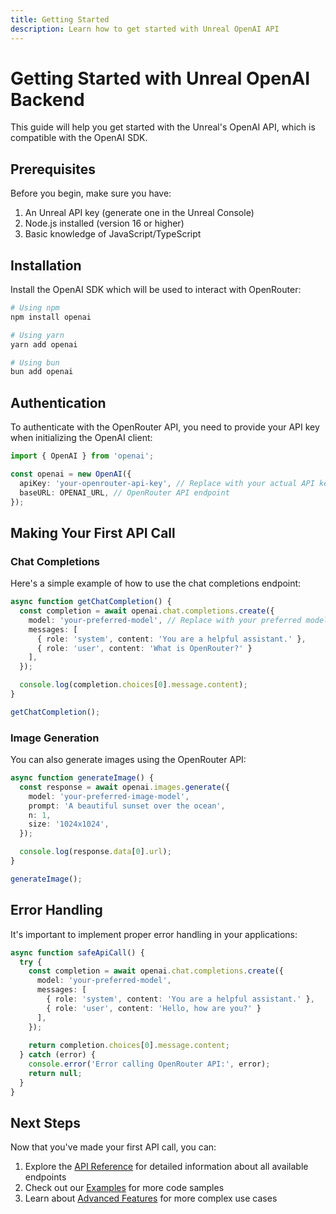 ```yaml
---
title: Getting Started
description: Learn how to get started with Unreal OpenAI API
---
```



# Getting Started with Unreal OpenAI Backend

This guide will help you get started with the Unreal's OpenAI API, which is compatible with the OpenAI SDK.

## Prerequisites

Before you begin, make sure you have:

1. An Unreal API key (generate one in the Unreal Console)
2. Node.js installed (version 16 or higher)
3. Basic knowledge of JavaScript/TypeScript

## Installation

Install the OpenAI SDK which will be used to interact with OpenRouter:

```bash
# Using npm
npm install openai

# Using yarn
yarn add openai

# Using bun
bun add openai
```

## Authentication

To authenticate with the OpenRouter API, you need to provide your API key when initializing the OpenAI client:

```typescript
import { OpenAI } from 'openai';

const openai = new OpenAI({
  apiKey: 'your-openrouter-api-key', // Replace with your actual API key
  baseURL: OPENAI_URL, // OpenRouter API endpoint
});
```

## Making Your First API Call

### Chat Completions

Here's a simple example of how to use the chat completions endpoint:

```typescript
async function getChatCompletion() {
  const completion = await openai.chat.completions.create({
    model: 'your-preferred-model', // Replace with your preferred model
    messages: [
      { role: 'system', content: 'You are a helpful assistant.' },
      { role: 'user', content: 'What is OpenRouter?' }
    ],
  });

  console.log(completion.choices[0].message.content);
}

getChatCompletion();
```

### Image Generation

You can also generate images using the OpenRouter API:

```typescript
async function generateImage() {
  const response = await openai.images.generate({
    model: 'your-preferred-image-model',
    prompt: 'A beautiful sunset over the ocean',
    n: 1,
    size: '1024x1024',
  });

  console.log(response.data[0].url);
}

generateImage();
```

## Error Handling

It's important to implement proper error handling in your applications:

```typescript
async function safeApiCall() {
  try {
    const completion = await openai.chat.completions.create({
      model: 'your-preferred-model',
      messages: [
        { role: 'system', content: 'You are a helpful assistant.' },
        { role: 'user', content: 'Hello, how are you?' }
      ],
    });
    
    return completion.choices[0].message.content;
  } catch (error) {
    console.error('Error calling OpenRouter API:', error);
    return null;
  }
}
```

## Next Steps

Now that you've made your first API call, you can:

1. Explore the [API Reference](/docs/api) for detailed information about all available endpoints
2. Check out our [Examples](/docs/guides/examples) for more code samples
3. Learn about [Advanced Features](/docs/guides/advanced-features) for more complex use cases
